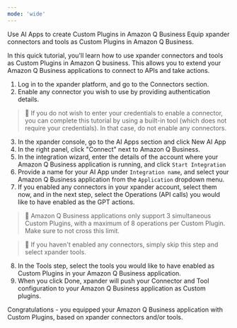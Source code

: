 ```yaml
---
mode: 'wide'
---
```


Use AI Apps to create Custom Plugins in Amazon Q Business
Equip xpander connectors and tools as Custom Plugins in Amazon Q Business.

In this quick tutorial, you'll learn how to use xpander connectors and tools as Custom Plugins in Amazon Q business. This allows you to extend your Amazon Q Business applications to connect to APIs and take actions.

1. Log in to the xpander platform, and go to the Connectors section.
2. Enable any connector you wish to use by providing authentication details.

> 📘 If you do not wish to enter your credentials to enable a connector, you can complete this tutorial by using a built-in tool (which does not require your credentials). In that case, do not enable any connectors.

3. In the xpander console, go to the AI Apps section and click New AI App
4. In the right panel, click "Connect" next to Amazon Q Business.
5. In the integration wizard, enter the details of the account where your Amazon Q Business application is running, and click `Start Integration`
6. Provide a name for your AI App under `Integration name`, and select your Amazon Q Business application from the `Application` dropdown menu.
7. If you enabled any connectors in your xpander account, select them now, and in the next step, select the Operations (API calls) you would like to have enabled as the GPT actions.

> 🚧 Amazon Q Business applications only support 3 simultaneous Custom Plugins, with a maximum of 8 operations per Custom Plugin. Make sure to not cross this limit.

> 📘 If you haven't enabled any connectors, simply skip this step and select xpander tools.

8. In the Tools step, select the tools you would like to have enabled as Custom Plugins in your Amazon Q Business application.
9. When you click Done, xpander will push your Connector and Tool configuration to your Amazon Q Business application as Custom plugins.

Congratulations - you equipped your Amazon Q Business application with Custom Plugins, based on xpander connectors and/or tools.
